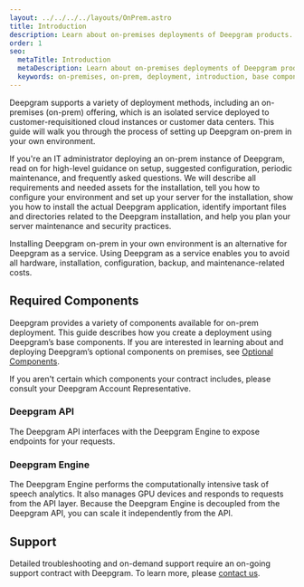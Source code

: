 ```yaml
---
layout: ../../../../layouts/OnPrem.astro
title: Introduction
description: Learn about on-premises deployments of Deepgram products.
order: 1
seo:
  metaTitle: Introduction
  metaDescription: Learn about on-premises deployments of Deepgram products.
  keywords: on-premises, on-prem, deployment, introduction, base components, base
---
```


Deepgram supports a variety of deployment methods, including an on-premises (on-prem) offering, which is an isolated service deployed to customer-requisitioned cloud instances or customer data centers. This guide will walk you through the process of setting up Deepgram on-prem in your own environment.

If you're an IT administrator deploying an on-prem instance of Deepgram, read on for high-level guidance on setup, suggested configuration, periodic maintenance, and frequently asked questions. We will describe all requirements and needed assets for the installation, tell you how to configure your environment and set up your server for the installation, show you how to install the actual Deepgram application, identify important files and directories related to the Deepgram installation, and help you plan your server maintenance and security practices.

<Alert type="info">

​​Installing Deepgram on-prem in your own environment is an alternative for Deepgram as a service. Using Deepgram as a service enables you to avoid all hardware, installation, configuration, backup, and maintenance-related costs.

</Alert>

## Required Components

Deepgram provides a variety of components available for on-prem deployment. This guide describes how you create a deployment using Deepgram’s base components. If you are interested in learning about and deploying Deepgram’s optional components on premises, see [Optional Components](/on-prem/optional-components/introduction/).

<Alert type="info">

If you aren't certain which components your contract includes, please consult your Deepgram Account Representative.

</Alert>

### Deepgram API

The Deepgram API interfaces with the Deepgram Engine to expose endpoints for your requests.

### Deepgram Engine

The Deepgram Engine performs the computationally intensive task of speech analytics. It also manages GPU devices and responds to requests from the API layer. Because the Deepgram Engine is decoupled from the Deepgram API, you can scale it independently from the API.

## Support

Detailed troubleshooting and on-demand support require an on-going support contract with Deepgram. To learn more, please [contact us](https://deepgram.com/contact-us/).
